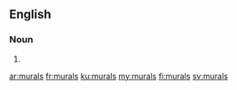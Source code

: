 ==English==

===Noun===
{{head|en|plural}}

# {{plural of|mural|lang=en}}

[[ar:murals]]
[[fr:murals]]
[[ku:murals]]
[[my:murals]]
[[fi:murals]]
[[sv:murals]]